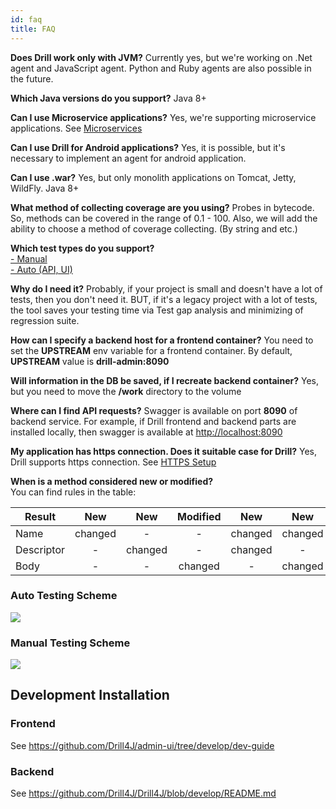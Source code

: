 ```yaml
---
id: faq
title: FAQ
---
```


**Does Drill work only with JVM?**
Currently yes, but we're working on .Net agent and JavaScript agent. Python and Ruby agents are also possible in the future.

**Which Java versions do you support?**
Java 8+

**Can I use Microservice applications?**
Yes, we're supporting microservice applications. See <a href='/docs/installation/microservices' target="_black">Microservices<ExternalLinkIcon/></a>

**Can I use Drill for Android applications?**
Yes, it is possible, but it's necessary to implement an agent for android application.

**Can I use .war?**
Yes, but only monolith applications on Tomcat, Jetty, WildFly. Java 8+

**What method of collecting coverage are you using?**
Probes in bytecode. So, methods can be covered in the range of 0.1 - 100.
Also, we will add the ability to choose a method of coverage collecting. (By string and etc.)

**Which test types do you support?**<br/>  <a href='docs/installation/extension' target="_black">- Manual<ExternalLinkIcon/></a><br/><a href='/docs/installation/autotest-agent' target="_black">- Auto (API, UI)<ExternalLinkIcon/></a>

**Why do I need it?**
Probably, if your project is small and doesn't have a lot of tests, then you don't need it. BUT, if it's a legacy project with a lot of tests, the tool saves your testing time via Test gap analysis and minimizing of regression suite.

**How can I specify a backend host for a frontend container?**
You need to set the **UPSTREAM** env variable for a frontend container.
By default, **UPSTREAM** value is **drill-admin:8090**

**Will information in the DB be saved, if I recreate backend container?**
Yes, but you need to move the **/work** directory to the volume

**Where can I find API requests?**
Swagger is available on port **8090** of backend service. For example, if  Drill frontend and backend parts are installed locally, then swagger is available at <a href='http://localhost:8090' target="_black">http://localhost:8090<ExternalLinkIcon/></a>

**My application has https connection. Does it suitable case for Drill?**
Yes, Drill supports https connection. See <a href='/docs/installation/drill-admin#https-setup' target="_black">HTTPS Setup<ExternalLinkIcon/></a>

**When is a method considered new or modified?** <br/>
You can find rules in the table:

| Result                         |   New   |   New   | Modified |   New   |   New   |   New   |   New   |
|--------------------------------|:-------:|:-------:|:--------:|:-------:|:-------:|:-------:|:-------:|
| Name                           | changed |    -    |     -    | changed | changed |    -    | changed |
| Descriptor                     |    -    | changed |     -    | changed |    -    | changed | changed |
| Body                           |    -    |    -    |  changed |    -    | changed | changed | changed |

### Auto Testing Scheme
<Image src="/static/img/auto-testing-diagram.png"/>


### Manual Testing Scheme
<Image src="/static/img/manual-testing-diagram.png"/>

## Development Installation
### Frontend
<p>
See <a href='https://github.com/Drill4J/admin-ui/tree/develop/dev-guide' target="_black">
    https://github.com/Drill4J/admin-ui/tree/develop/dev-guide
    <ExternalLinkIcon/>
</a>
</p>


### Backend
<p>
See <a href='https://github.com/Drill4J/Drill4J/blob/develop/README.md' target="_black">
    https://github.com/Drill4J/Drill4J/blob/develop/README.md
    <ExternalLinkIcon/>
</a>
</p>
